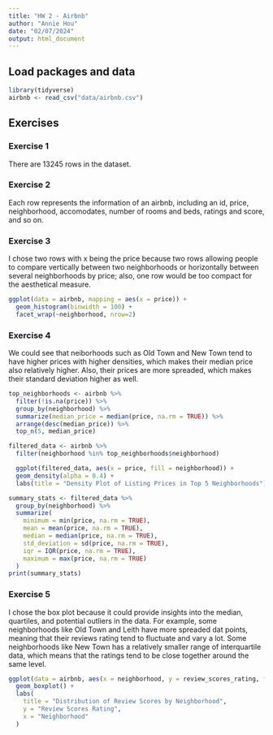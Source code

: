 ```yaml
---
title: "HW 2 - Airbnb"
author: "Annie Hou"
date: "02/07/2024"
output: html_document
---
```


## Load packages and data

```r
library(tidyverse)
airbnb <- read_csv("data/airbnb.csv")
```

## Exercises

### Exercise 1

There are 13245 rows in the dataset.

### Exercise 2

Each row represents the information of an airbnb, including an id, price, neighborhood, accomodates, number of rooms and beds, ratings and score, and so on.

### Exercise 3

I chose two rows with x being the price because two rows allowing people to compare vertically between two neighborhoods or horizontally between several neighborhoods by price; also, one row would be too compact for the aesthetical measure.

```r
ggplot(data = airbnb, mapping = aes(x = price)) +
  geom_histogram(binwidth = 100) +
  facet_wrap(~neighborhood, nrow=2)
```

### Exercise 4

We could see that neiborhoods such as Old Town and New Town tend to have higher prices with higher densities, which makes their median price also relatively higher. Also, their prices are more spreaded, which makes their standard deviation higher as well.

```r
top_neighborhoods <- airbnb %>%
  filter(!is.na(price)) %>%
  group_by(neighborhood) %>%
  summarize(median_price = median(price, na.rm = TRUE)) %>%
  arrange(desc(median_price)) %>%
  top_n(5, median_price)

```

```r
filtered_data <- airbnb %>%
  filter(neighborhood %in% top_neighborhoods$neighborhood)

  ggplot(filtered_data, aes(x = price, fill = neighborhood)) +
  geom_density(alpha = 0.4) +
  labs(title = "Density Plot of Listing Prices in Top 5 Neighborhoods")
```

```r
summary_stats <- filtered_data %>%
  group_by(neighborhood) %>%
  summarize(
    minimum = min(price, na.rm = TRUE),
    mean = mean(price, na.rm = TRUE),
    median = median(price, na.rm = TRUE),
    std_deviation = sd(price, na.rm = TRUE),
    iqr = IQR(price, na.rm = TRUE),
    maximum = max(price, na.rm = TRUE)
  )
print(summary_stats)
```

### Exercise 5

I chose the box plot because it could provide insights into the median, quartiles, and potential outliers in the data. For example, some neighborhoods like Old Town and Leith have more spreaded dat points, meaning that their reviews rating tend to fluctuate and vary a lot. Some neighborhoods like New Town has a relatively smaller range of interquartile data, which means that the ratings tend to be close together around the same level.

```r
ggplot(data = airbnb, aes(x = neighborhood, y = review_scores_rating, fill = neighborhood)) +
  geom_boxplot() +
  labs(
    title = "Distribution of Review Scores by Neighborhood",
    y = "Review Scores Rating",
    x = "Neighborhood"
  ) 

```

